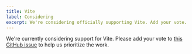 ```yaml
---
title: Vite
label: Considering
excerpt: We're considering officially supporting Vite. Add your vote.
---
```


We're currently considering support for Vite. Please add your vote to [this GitHub issue](https://github.com/wesbitty/wesjetpkg/issues/179) to help us prioritize the work.
